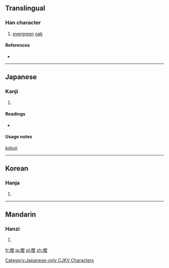 ==Translingual==

===Han character===
{{Han char|rn=75|rad=木|as=11|sn=15|four=|canj=木尸水土 (DSEG)}}

# [[evergreen]] [[oak]]

====References====
* {{Han ref|kx=0551.181|dkj=15485|dj=0939.190|hdz=21276.050|uh=6A2B|ud=27179}}

----

==Japanese==

===Kanji===
{{ja-kanji|grade=|rs=木11}}

# {{defn|Japanese|sort=木11}}

====Readings====
* {{ja-readings|on=|kun=[[かし]] (kashi)}}

====Usage notes====
[[kokuji]]

----

==Korean==

===Hanja===
{{ko-hanja|hangeul=[[견]]|eumhun=|rv=gyeon|mr=kyŏn|y=kyen}}

# {{defn|Korean|sort=木11}}

----

==Mandarin==

===Hanzi===
{{cmn-hanzi|pin=[[jiān]] ([[jian1]]), [[sōng]] ([[song1]])|wg=chien<sup>1</sup>, sung<sup>1</sup>}}

# {{defn|Mandarin|sort=木11}}

[[Category:Japanese-only CJKV Characters]]

[[fr:樫]]
[[ja:樫]]
[[pl:樫]]
[[zh:樫]]